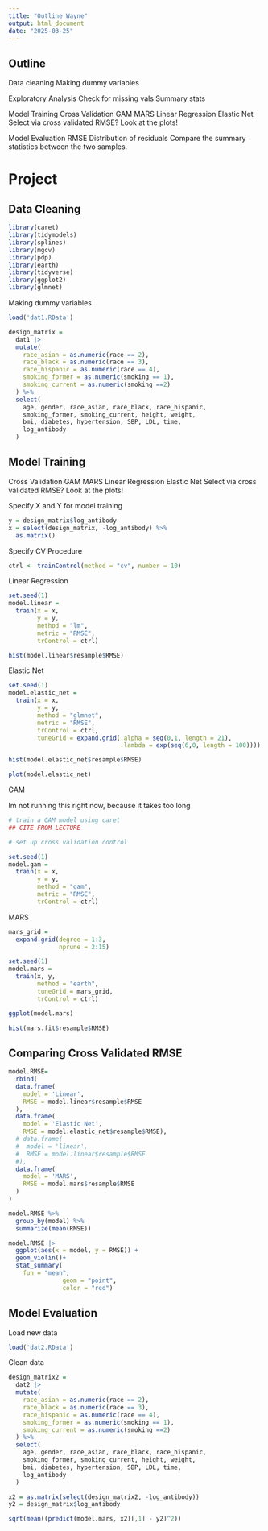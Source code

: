 ```yaml
---
title: "Outline Wayne"
output: html_document
date: "2025-03-25"
---
```



## Outline

Data cleaning
  Making dummy variables

Exploratory Analysis
  Check for missing vals
  Summary stats

Model Training
  Cross Validation
  GAM
  MARS
  Linear Regression
  Elastic Net
  Select via cross validated RMSE?
  Look at the plots!
  
Model Evaluation
  RMSE
  Distribution of residuals
  Compare the summary statistics between the two samples. 
  


# Project

## Data Cleaning

```r
library(caret)
library(tidymodels)
library(splines)
library(mgcv)
library(pdp)
library(earth)
library(tidyverse)
library(ggplot2)
library(glmnet)
```


Making dummy variables
```r
load('dat1.RData')
```


```r
design_matrix = 
  dat1 |>
  mutate(
    race_asian = as.numeric(race == 2),
    race_black = as.numeric(race == 3),
    race_hispanic = as.numeric(race == 4),
    smoking_former = as.numeric(smoking == 1),
    smoking_current = as.numeric(smoking ==2)
  ) %>% 
  select(
    age, gender, race_asian, race_black, race_hispanic, 
    smoking_former, smoking_current, height, weight,
    bmi, diabetes, hypertension, SBP, LDL, time, 
    log_antibody
  )
```


## Model Training

Cross Validation
  GAM
  MARS
  Linear Regression
  Elastic Net
  Select via cross validated RMSE?
  Look at the plots!
  
  
  
Specify X and Y for model training
```r
y = design_matrix$log_antibody
x = select(design_matrix, -log_antibody) %>% 
  as.matrix()
```

Specify CV Procedure
```r
ctrl <- trainControl(method = "cv", number = 10)
```


Linear Regression
```r
set.seed(1)
model.linear =
  train(x = x,
        y = y,
        method = "lm", 
        metric = "RMSE",
        trControl = ctrl)

hist(model.linear$resample$RMSE)
```




Elastic Net
```r
set.seed(1)
model.elastic_net =
  train(x = x,
        y = y,
        method = "glmnet", 
        metric = "RMSE",
        trControl = ctrl,
        tuneGrid = expand.grid(.alpha = seq(0,1, length = 21),
                               .lambda = exp(seq(6,0, length = 100))))

hist(model.elastic_net$resample$RMSE)
```


```r
plot(model.elastic_net)
```



GAM

Im not running this right now, because it takes too long
```r
# train a GAM model using caret
## CITE FROM LECTURE

# set up cross validation control

set.seed(1)
model.gam =
  train(x = x,
        y = y,
        method = "gam", 
        metric = "RMSE",
        trControl = ctrl)


```



MARS
```r
mars_grid = 
  expand.grid(degree = 1:3,
              nprune = 2:15)

set.seed(1)
model.mars = 
  train(x, y,
        method = "earth",
        tuneGrid = mars_grid,
        trControl = ctrl)

ggplot(model.mars)
```
```r
hist(mars.fit$resample$RMSE)
```



## Comparing Cross Validated RMSE

```r
model.RMSE= 
  rbind(
  data.frame(
    model = 'Linear',
    RMSE = model.linear$resample$RMSE
  ),
  data.frame(
    model = 'Elastic Net',
    RMSE = model.elastic_net$resample$RMSE),
  # data.frame(
  #  model = 'linear',
  #  RMSE = model.linear$resample$RMSE
  #),
  data.frame(
    model = 'MARS',
    RMSE = model.mars$resample$RMSE
  )
)
```


```r
model.RMSE %>% 
  group_by(model) %>% 
  summarize(mean(RMSE))
```


```r

model.RMSE |>
  ggplot(aes(x = model, y = RMSE)) +
  geom_violin()+
  stat_summary(
    fun = "mean",
               geom = "point",
               color = "red")
```



## Model Evaluation

Load new data
```r
load('dat2.RData')
```

Clean data
```r
design_matrix2 = 
  dat2 |>
  mutate(
    race_asian = as.numeric(race == 2),
    race_black = as.numeric(race == 3),
    race_hispanic = as.numeric(race == 4),
    smoking_former = as.numeric(smoking == 1),
    smoking_current = as.numeric(smoking ==2)
  ) %>% 
  select(
    age, gender, race_asian, race_black, race_hispanic, 
    smoking_former, smoking_current, height, weight,
    bmi, diabetes, hypertension, SBP, LDL, time, 
    log_antibody
  )
```


```r
x2 = as.matrix(select(design_matrix2, -log_antibody))
y2 = design_matrix$log_antibody

sqrt(mean((predict(model.mars, x2)[,1] - y2)^2))
```


